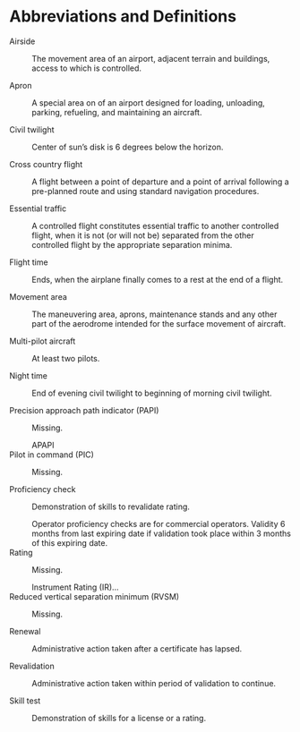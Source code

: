 # Abbreviations and Definitions {-} 

Airside

:   The movement area of an airport, adjacent terrain and buildings, access to which is controlled.

Apron

:   A special area on of an airport designed for loading, unloading, parking, refueling, and maintaining an aircraft.

Civil twilight

:   Center of sun's disk is 6 degrees below the horizon.

Cross country flight

:   A flight between a point of departure and a point of arrival following a pre-planned route and using standard navigation procedures.

Essential traffic

:   A controlled flight constitutes essential traffic to another controlled flight, when it is not (or will not be) separated from the other controlled flight by the appropriate separation minima.

Flight time

:   Ends, when the airplane finally comes to a rest at the end of a flight.

Movement area

:   The maneuvering area, aprons, maintenance stands and any other part of the aerodrome intended for the surface movement of aircraft.

Multi-pilot aircraft

:   At least two pilots.

Night time

: End of evening civil twilight to beginning of morning civil twilight.

Precision approach path indicator (PAPI)

:   Missing.
:   APAPI

Pilot in command (PIC)

:   Missing.

Proficiency check

:   Demonstration of skills to revalidate rating.
:   Operator proficiency checks are for commercial operators. Validity 6 months from last expiring date if validation took place within 3 months of this expiring date.

Rating

:   Missing.
:   Instrument Rating (IR)...

Reduced vertical separation minimum (RVSM)

:   Missing.

Renewal

:   Administrative action taken after a certificate has lapsed.

Revalidation

:   Administrative action taken within period of validation to continue.

Skill test

:   Demonstration of skills for a license or a rating.

